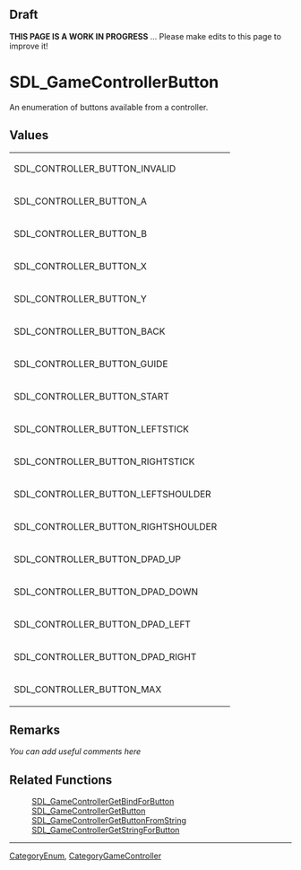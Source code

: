 == Draft ==

'''THIS PAGE IS A WORK IN PROGRESS''' ... Please make edits to this page to improve it!


<!-- #*^*^*^*^*See https://wiki.libsdl.org/SGEnumerations for details on editing this page*^*^*^*^* -->


= SDL_GameControllerButton =
An enumeration of buttons available from a controller.

<!-- #Replace SDL_Enumeration with the name of the enum and ****** with a brief description of the enum according to the Style Guide, then delete this comment. -->




== Values ==
{|
| SDL_CONTROLLER_BUTTON_INVALID       
| 
|-
| SDL_CONTROLLER_BUTTON_A             
| 
|-
| SDL_CONTROLLER_BUTTON_B             
| 
|-
| SDL_CONTROLLER_BUTTON_X             
| 
|-
| SDL_CONTROLLER_BUTTON_Y             
| 
|-
| SDL_CONTROLLER_BUTTON_BACK          
| 
|-
| SDL_CONTROLLER_BUTTON_GUIDE         
| 
|-
| SDL_CONTROLLER_BUTTON_START         
| 
|-
| SDL_CONTROLLER_BUTTON_LEFTSTICK     
| 
|-
| SDL_CONTROLLER_BUTTON_RIGHTSTICK    
| 
|-
| SDL_CONTROLLER_BUTTON_LEFTSHOULDER  
| 
|-
| SDL_CONTROLLER_BUTTON_RIGHTSHOULDER 
| 
|-
| SDL_CONTROLLER_BUTTON_DPAD_UP       
| 
|-
| SDL_CONTROLLER_BUTTON_DPAD_DOWN     
| 
|-
| SDL_CONTROLLER_BUTTON_DPAD_LEFT     
| 
|-
| SDL_CONTROLLER_BUTTON_DPAD_RIGHT    
| 
|-
| SDL_CONTROLLER_BUTTON_MAX           
| 
|}

<!-- #Fill in the above table per the Style Guide, then delete this comment. -->



== Remarks ==
''You can add useful comments here''

<!-- #Leave this section as-is unless you have a remark to put in.  In that case, replace ''You can add useful comments here'' with your remark(s) following the Style Guide instructions.  Leave the rest of the markup alone and delete this comment. -->


== Related Functions ==
:[[SDL_GameControllerGetBindForButton]]
:[[SDL_GameControllerGetButton]]
:[[SDL_GameControllerGetButtonFromString]]
:[[SDL_GameControllerGetStringForButton]]
<!-- #Remove this section if empty -->

----
[[CategoryEnum]], [[CategoryGameController]]
<!-- #See the Style Guide for instructions on editing the footer. -->
